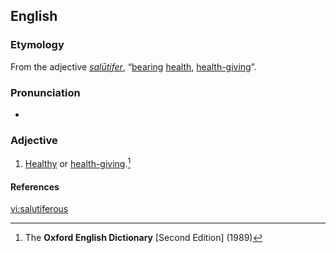 ==English==

===Etymology===
From the {{etyl|la}} adjective ''[[salutifer#Latin|salūtifer]]'', “[[bear]]ing [[health]], [[health-giving]]”.

===Pronunciation===
* {{a|RP}} {{IPA|/sæljʊˈtɪfɛɹəs/}}

===Adjective===
{{en-adj}}

# {{dated}} [[healthy|Healthy]] or [[health-giving]].<ref name="OED-def">The '''Oxford English Dictionary''' [Second Edition] (1989)</ref>

====References====
<references/>

[[vi:salutiferous]]